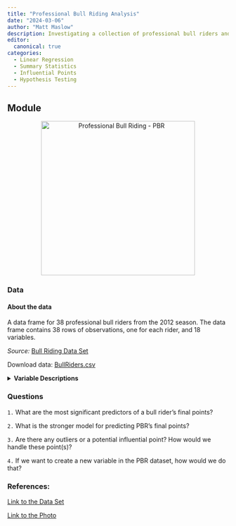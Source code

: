 ```yaml
---
title: "Professional Bull Riding Analysis"
date: "2024-03-06"
author: "Matt Maslow"
description: Investigating a collection of professional bull riders and their statistics from 2012 season.
editor: 
  canonical: true
categories:
  - Linear Regression
  - Summary Statistics
  - Influential Points
  - Hypothesis Testing
---
```



## Module

<div style="text-align:center;">
  <img src="bullRider.jpg" alt="Professional Bull Riding - PBR" width="350"/>
</div>

### Data


#### About the data

A data frame for 38 professional bull riders from the 2012 season. The data frame contains 38 rows of observations, one for each rider, and 18 variables. 

*Source:* <a href="https://courses.edx.org/c4x/UTAustinX/UT.7.01x/asset/BullRiders.csv" target="_blank">Bull Riding Data Set</a>

Download data: [BullRiders.csv](BullRiders.csv)

<details>

<summary><b>Variable Descriptions</b></summary>

| **Variable**      | **Description**                                              |
|-------------------|--------------------------------------------------------------|
| `Rider`           | name of the pro. bull rider                                  |
| `PBRank`          | bull rider's ranking                                         |
| `YearBorn`        | birth year of the bull rider                                 |
| `Height`          | bull rider's height                                          |
| `Weight`          | bull rider's weight                                          |
| `YearsPro`        | number of years bull rider has been pro                      |
| `Season`          | year season takes place                                      |
| `Events`          | number of events each bull rider has participated in         |
| `BuckOuts`        | number of falls or times rider thrown off bull               |
| `Rides`           | number of rides                                              |
| `CupPoints`       | riders points towards the Cup/trophy                         |
| `place`           | riders ranking in competition                                |
| `RidePer`         | percent of their rides that were a success                   |
| `Wins`            | total number of wins                                         |
| `Top5`            | number of times rider placed in the top 5                    |
| `Top10`           | number of times rider placed in the top 10                   |
| `FinalPoints`     | total points for the season                                  |
| `Earnings`        | total earnings for the season                                |


</details>


### Questions

`1.` What are the most significant predictors of a bull rider's final points?

`2.` What is the stronger model for predicting PBR's final points?

`3.` Are there any outliers or a potential influential point? How would we handle these point(s)?

`4.` If we want to create a new variable in the PBR dataset, how would we do that?



### References:

[Link to the Data Set](https://rpubs.com/sharaf/42815)

[Link to the Photo](https://www.quora.com/Why-are-the-bulls-so-pissed-in-PBR-and-other-bull-riding-competitions-Is-it-instinct-that-makes-them-buck-off-the-rider-then-run-back-into-the-pen-or-do-they-train-them-to-act-like-this)

